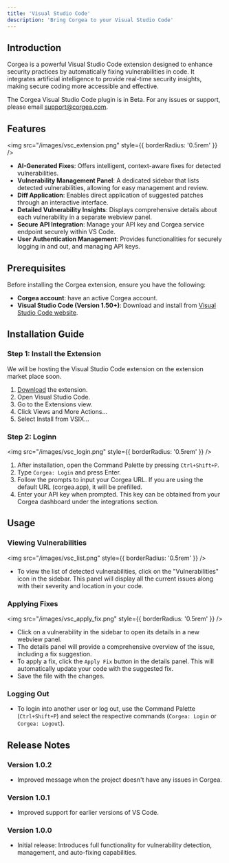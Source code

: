 ```yaml
---
title: 'Visual Studio Code'
description: 'Bring Corgea to your Visual Studio Code'
---
```


## Introduction

Corgea is a powerful Visual Studio Code extension designed to enhance security practices by automatically fixing vulnerabilities in code. It integrates artificial intelligence to provide real-time security insights, making secure coding more accessible and effective.

<Note>The Corgea Visual Studio Code plugin is in Beta. For any issues or support, please email support@corgea.com.</Note>

## Features

<img src="/images/vsc_extension.png" style={{ borderRadius: '0.5rem' }} />

- **AI-Generated Fixes**: Offers intelligent, context-aware fixes for detected vulnerabilities.
- **Vulnerability Management Panel**: A dedicated sidebar that lists detected vulnerabilities, allowing for easy management and review.
- **Diff Application**: Enables direct application of suggested patches through an interactive interface.
- **Detailed Vulnerability Insights**: Displays comprehensive details about each vulnerability in a separate webview panel.
- **Secure API Integration**: Manage your API key and Corgea service endpoint securely within VS Code.
- **User Authentication Management**: Provides functionalities for securely logging in and out, and managing API keys.

## Prerequisites

Before installing the Corgea extension, ensure you have the following:

- **Corgea account**: have an active Corgea account. 
- **Visual Studio Code (Version 1.50+)**: Download and install from [Visual Studio Code website](https://code.visualstudio.com/).

## Installation Guide

### Step 1: Install the Extension

<Note>We will be hosting the Visual Studio Code extension on the extension market place soon.</Note>

1. [Download](https://github.com/Corgea/vs_code_plugin/releases/download/v1.0.2/corgea-1.0.2.vsix) the extension.
1. Open Visual Studio Code.
2. Go to the Extensions view.
3. Click Views and More Actions...
4. Select Install from VSIX...

### Step 2: Loginn
<img src="/images/vsc_login.png" style={{ borderRadius: '0.5rem' }} />

1. After installation, open the Command Palette by pressing `Ctrl+Shift+P`.
2. Type `Corgea: Login` and press Enter.
3. Follow the prompts to input your Corgea URL. If you are using the default URL (corgea.app), it will be prefilled.
4. Enter your API key when prompted. This key can be obtained from your Corgea dashboard under the integrations section.

## Usage

### Viewing Vulnerabilities

<img src="/images/vsc_list.png" style={{ borderRadius: '0.5rem' }} />

- To view the list of detected vulnerabilities, click on the "Vulnerabilities" icon in the sidebar. This panel will display all the current issues along with their severity and location in your code.

### Applying Fixes

<img src="/images/vsc_apply_fix.png" style={{ borderRadius: '0.5rem' }} />

- Click on a vulnerability in the sidebar to open its details in a new webview panel.
- The details panel will provide a comprehensive overview of the issue, including a fix suggestion.
- To apply a fix, click the `Apply Fix` button in the details panel. This will automatically update your code with the suggested fix.
- Save the file with the changes. 

### Logging Out

- To login into another user or log out, use the Command Palette (`Ctrl+Shift+P`) and select the respective commands (`Corgea: Login` or `Corgea: Logout`).

## Release Notes

### Version 1.0.2
- Improved message when the project doesn't have any issues in Corgea. 

### Version 1.0.1
- Improved support for earlier versions of VS Code. 

### Version 1.0.0

- Initial release: Introduces full functionality for vulnerability detection, management, and auto-fixing capabilities.
